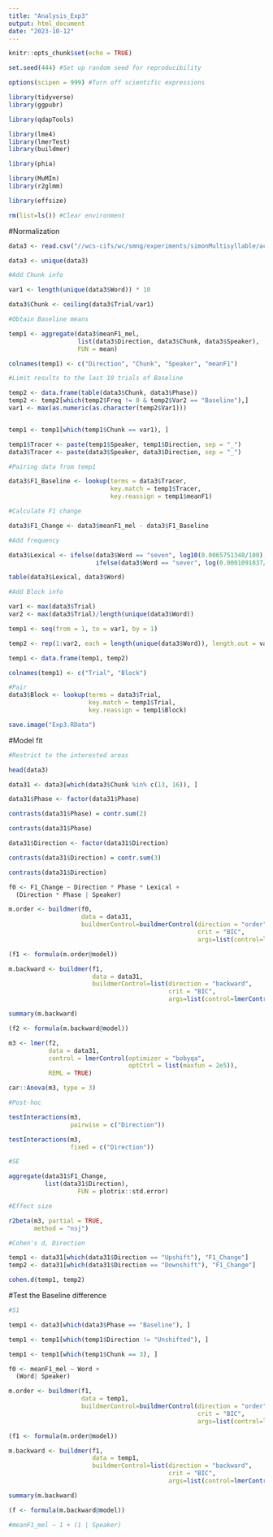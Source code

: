 ```yaml
---
title: "Analysis_Exp3"
output: html_document
date: "2023-10-12"
---
```


```r
knitr::opts_chunk$set(echo = TRUE)

set.seed(444) #Set up random seed for reproducibility

options(scipen = 999) #Turn off scientific expressions

library(tidyverse)
library(ggpubr)

library(qdapTools)

library(lme4)
library(lmerTest)
library(buildmer)

library(phia)

library(MuMIn)
library(r2glmm)

library(effsize)

rm(list=ls()) #Clear environment
```

#Normalization

```r
data3 <- read.csv("//wcs-cifs/wc/smng/experiments/simonMultisyllable/acousticdata/R_Zyy/Manuscript/F1_Exp3_S1.csv")

data3 <- unique(data3)

#Add Chunk info

var1 <- length(unique(data3$Word)) * 10

data3$Chunk <- ceiling(data3$Trial/var1)

#Obtain Baseline means

temp1 <- aggregate(data3$meanF1_mel, 
                   list(data3$Direction, data3$Chunk, data3$Speaker), 
                   FUN = mean) 

colnames(temp1) <- c("Direction", "Chunk", "Speaker", "meanF1")

#Limit results to the last 10 trials of Baseline 

temp2 <- data.frame(table(data3$Chunk, data3$Phase))
temp2 <- temp2[which(temp2$Freq != 0 & temp2$Var2 == "Baseline"),]
var1 <- max(as.numeric(as.character(temp2$Var1)))


temp1 <- temp1[which(temp1$Chunk == var1), ]

temp1$Tracer <- paste(temp1$Speaker, temp1$Direction, sep = "_")
data3$Tracer <- paste(data3$Speaker, data3$Direction, sep = "_")

#Pairing data from temp1 

data3$F1_Baseline <- lookup(terms = data3$Tracer, 
                            key.match = temp1$Tracer,
                            key.reassign = temp1$meanF1)

#Calculate F1 change 

data3$F1_Change <- data3$meanF1_mel - data3$F1_Baseline
```

```r
#Add frequency

data3$Lexical <- ifelse(data3$Word == "seven", log10(0.0065751348/100), 
                        ifelse(data3$Word == "sever", log(0.0001091837/100), log(0.0218708061/100)))

table(data3$Lexical, data3$Word)

#Add Block info

var1 <- max(data3$Trial)
var2 <- max(data3$Trial)/length(unique(data3$Word))

temp1 <- seq(from = 1, to = var1, by = 1)

temp2 <- rep(1:var2, each = length(unique(data3$Word)), length.out = var1)

temp1 <- data.frame(temp1, temp2)

colnames(temp1) <- c("Trial", "Block")

#Pair
data3$Block <- lookup(terms = data3$Trial,
                      key.match = temp1$Trial,
                      key.reassign = temp1$Block)

save.image("Exp3.RData")
```


#Model fit

```r
#Restrict to the interested areas

head(data3)

data31 <- data3[which(data3$Chunk %in% c(13, 16)), ]

data31$Phase <- factor(data31$Phase)

contrasts(data31$Phase) = contr.sum(2)

contrasts(data31$Phase)

data31$Direction <- factor(data31$Direction)

contrasts(data31$Direction) = contr.sum(3)

contrasts(data31$Direction)

f0 <- F1_Change ~ Direction * Phase * Lexical + 
  (Direction * Phase | Speaker) 

m.order <- buildmer(f0,
                    data = data31,
                    buildmerControl=buildmerControl(direction = "order",
                                                    crit = "BIC", 
                                                    args=list(control=lmerControl(optimizer='bobyqa'))))

(f1 <- formula(m.order@model))

m.backward <- buildmer(f1,
                       data = data31,
                       buildmerControl=list(direction = "backward",
                                            crit = "BIC", 
                                            args=list(control=lmerControl(optimizer='bobyqa'))))

summary(m.backward)

(f2 <- formula(m.backward@model))
```

```r
m3 <- lmer(f2,
           data = data31,
           control = lmerControl(optimizer = "bobyqa",
                                 optCtrl = list(maxfun = 2e5)),
           REML = TRUE)

car::Anova(m3, type = 3)

#Post-hoc

testInteractions(m3, 
                 pairwise = c("Direction"))

testInteractions(m3, 
                 fixed = c("Direction"))
```

```r
#SE

aggregate(data31$F1_Change,
          list(data31$Direction), 
                   FUN = plotrix::std.error) 

#Effect size

r2beta(m3, partial = TRUE, 
       method = "nsj")
```

```r
#Cohen's d, Direction

temp1 <- data31[which(data31$Direction == "Upshift"), "F1_Change"]
temp2 <- data31[which(data31$Direction == "Downshift"), "F1_Change"]

cohen.d(temp1, temp2)
```

#Test the Baseline difference

```r
#S1

temp1 <- data3[which(data3$Phase == "Baseline"), ]

temp1 <- temp1[which(temp1$Direction != "Unshifted"), ]

temp1 <- temp1[which(temp1$Chunk == 3), ]

f0 <- meanF1_mel ~ Word + 
  (Word| Speaker)

m.order <- buildmer(f1,
                    data = temp1,
                    buildmerControl=buildmerControl(direction = "order",
                                                    crit = "BIC", 
                                                    args=list(control=lmerControl(optimizer='bobyqa'))))

(f1 <- formula(m.order@model))

m.backward <- buildmer(f1,
                       data = temp1,
                       buildmerControl=list(direction = "backward",
                                            crit = "BIC", 
                                            args=list(control=lmerControl(optimizer='bobyqa'))))

summary(m.backward)

(f <- formula(m.backward@model))

#meanF1_mel ~ 1 + (1 | Speaker)

```

```r

```
